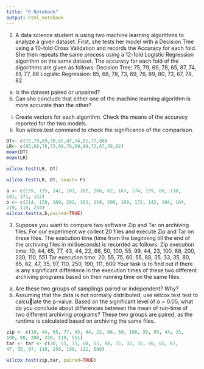---
title: "R Notebook"
output: html_notebook
---

1. A data science student is using two machine learning algorithms to analyze a given
dataset. First, she tests her model with a Decision Tree using a 10-fold Cross Validation
and records the Accuracy for each fold. She then repeats the same process using a 12-fold
Logistic Regression algorithm on the same dataset. The accuracy for each fold of the
algorithms are given as follows:
Decision Tree: 75, 79, 69, 78, 65, 87, 74, 81, 77, 88
Logistic Regression: 85, 68, 78, 73, 69, 76, 69, 80, 73, 67, 78, 82
(a) Is the dataset paired or unpaired?
(b) Can she conclude that either one of the machine learning algorithm is more accurate
than the other?
i. Create vectors for each algorithm. Check the means of the accuracy reported
for the two models.
ii. Run wilcox.test command to check the significance of the comparison.

```{r}
DT<- c(75,79,69,78,65,87,74,81,77,88)
LR<- c(85,68,78,73,69,76,69,80,73,67,78,82)
mean(DT)
mean(LR)
```
```{r}
wilcox.test(LR, DT)
```
```{r}
wilcox.test(LR, DT, exact= F)
```
```{r}
a <- c(159, 135, 141, 101, 102, 168, 62, 167, 174, 159, 66, 118,
181, 171, 112)
b <- c(214, 159, 169, 202, 103, 119, 200, 109, 132, 142, 194, 104,
219, 119, 234)
wilcox.test(a,b,paired=TRUE)
```
3. Suppose you want to compare two software Zip and Tar on archiving files. For our
experiment we collect 20 files and execute Zip and Tar on these files. The execution time
(time from the beginning till the end of the archiving files in milliseconds) is recorded as
follows:
Zip execution time: 10, 44, 65, 77, 43, 44, 22, 66, 50, 100, 55, 99, 44, 23, 100, 88, 200,
220, 110, 551
Tar execution time: 20, 55, 75, 60, 55, 88, 35, 33, 35, 80, 65, 82, 47, 35, 97, 110, 250,
190, 111, 600
Your task is to find out if there is any significant difference in the execution times of
these two different archiving programs based on their running time on the same files.
(a) Are these two groups of samplings paired or independent? Why?
(b) Assuming that the data is not normally distributed, use wilcox.test test to calculate the p-value. Based on the significant level of α = 0.05, what do you conclude
about differences between the mean of run-time of two different archiving programs?
These two groups are paired, as the runtime is calculated based on archiving the same
files.
```{r}
zip <- c(10, 44, 65, 77, 43, 44, 22, 66, 50, 100, 55, 99, 44, 23,
100, 88, 200, 220, 110, 551)
tar <- tar <- c(20, 55, 75, 60, 55, 88, 35, 33, 35, 80, 65, 82,
47, 35, 97, 110, 250, 190, 111, 600)


```


```{r}
wilcox.test(zip,tar, paired=TRUE)

```

